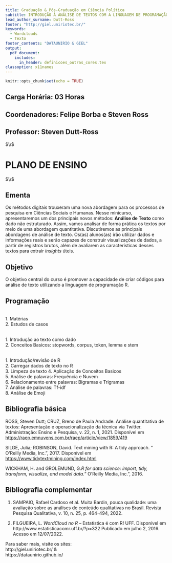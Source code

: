 ```yaml
---
title: Graduação & Pós-Graduação em Ciência Política
subtitle: INTRODUÇÃO À ANÁLISE DE TEXTOS COM A LINGUAGEM DE PROGRAMAÇÃO R.
lead_author_surname: Dutt-Ross
footer: "http://giel.uniriotec.br/"
keywords:
  - Wordclouds
  - Texto
footer_contents: "DATAUNIRIO & GIEL"
output:
  pdf_document: 
    includes:
      in_header: definicoes_outras_cores.tex
classoption: x11names      
---
```


```r
knitr::opts_chunk$set(echo = TRUE)

```

## Carga Horária: 03 Horas
## Coordenadores:  Felipe Borba e Steven Ross
## Professor: Steven Dutt-Ross  
  
$\\$

    
# PLANO DE ENSINO
  
$\\$
      
      

\fullboxbegin
## Ementa
\fullboxend

Os métodos digitais trouxeram uma nova abordagem para os processos de pesquisa em Ciências Sociais e Humanas. Nesse minicurso, apresentaremos um dos principais novos métodos: **Análise de Texto** como dado não estruturado. Assim, vamos analisar de forma prática os textos por meio de uma abordagem quantitativa. Discutiremos as principais abordagens de análise de texto. Os(as) alunos(as) irão utilizar dados e informações reais e serão capazes de construir visualizações de dados, a partir de registros brutos, além de avaliarem as características desses textos para extrair *insights* úteis.      

\fullboxbegin
## Objetivo
\fullboxend

O objetivo central do curso é promover a capacidade de criar códigos para análise de texto utilizando a linguagem de programação R.

\fullboxbegin
## Programação
\fullboxend

\textbf{1. Motivação (25 minutos)}    
1.  Matérias      
2.  Estudos de casos  

\textbf{2. Termos e Conceitos (35 minutos)}    
1.  Introdução ao texto como dado    
2.  Conceitos Basicos: stopwords, corpus, token, lemma e stem     

\textbf{3. Aplicação no R (2 horas)}    
1. Introdução/revisão de R   
2. Carregar dados de texto no R   
3. Limpeza de texto
4. Aplicação de Conceitos Basicos   
5. Análise de palavras: Frequência e Nuvem   
6. Relacionamento entre palavras: Bigramas e Trigramas    
7. Análise de palavras: Tf-idf   
8. Análise de Emoji   

\fullboxbegin
## Bibliografia básica

ROSS, Steven Dutt; CRUZ, Breno de Paula Andrade. Análise quantitativa de textos: Apresentação e operacionalização da técnica via Twitter. Administração: Ensino e Pesquisa, v. 22, n. 1, 2021. Disponível em [https://raep.emnuvens.com.br/raep/article/view/1859/419](https://raep.emnuvens.com.br/raep/article/view/1859/419)

SILGE, Julia; ROBINSON, David. Text mining with R: A tidy approach. " O'Reilly Media, Inc.", 2017. Disponível em [https://www.tidytextmining.com/index.html](https://www.tidytextmining.com/index.html)

WICKHAM, H.  and GROLEMUND, G.*R for data science: import, tidy, transform, visualize, and model data.*" O'Reilly Media, Inc.", 2016.   

\fullboxend

## Bibliografia complementar 
1. SAMPAIO, Rafael Cardoso et al. Muita Bardin, pouca qualidade: uma avaliação sobre as análises de conteúdo qualitativas no Brasil. Revista Pesquisa Qualitativa, v. 10, n. 25, p. 464-494, 2022.

2. FILGUEIRA,	L. *WordCloud no R* – Estatística é com R! UFF. Disponível em http://www.estatisticacomr.uff.br/?p=322
Publicado em julho 2, 2016. Acesso em 12/07/2022.

\leftboxbegin
Para saber mais, visite os sites:  
http://giel.uniriotec.br/ &  
https://dataunirio.github.io/  

\leftboxend


